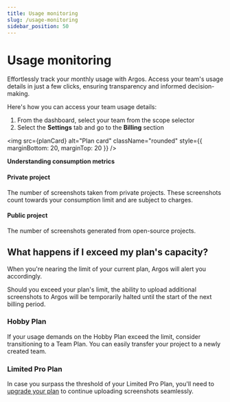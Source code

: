 ```yaml
---
title: Usage monitoring
slug: /usage-monitoring
sidebar_position: 50
---
```



# Usage monitoring

Effortlessly track your monthly usage with Argos. Access your team's usage details in just a few clicks, ensuring transparency and informed decision-making.

Here's how you can access your team usage details:

1. From the dashboard, select your team from the scope selector
2. Select the **Settings** tab and go to the **Billing** section

<img
  src={planCard}
  alt="Plan card"
  className="rounded"
  style={{ marginBottom: 20, marginTop: 20 }}
/>

**Understanding consumption metrics**

#### Private project

The number of screenshots taken from private projects. These screenshots count towards your consumption limit and are subject to charges.

#### Public project

The number of screenshots generated from open-source projects.

## What happens if I exceed my plan's capacity?

When you're nearing the limit of your current plan, Argos will alert you accordingly.

Should you exceed your plan's limit, the ability to upload additional screenshots to Argos will be temporarily halted until the start of the next billing period.

### Hobby Plan

If your usage demands on the Hobby Plan exceed the limit, consider transitioning to a Team Plan. You can easily transfer your project to a newly created team.

### Limited Pro Plan

In case you surpass the threshold of your Limited Pro Plan, you'll need to [upgrade your plan](https://github.com/marketplace/argos-ci) to continue uploading screenshots seamlessly.
